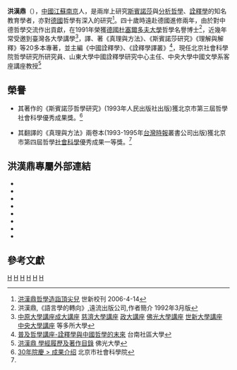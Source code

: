 {{Infobox_officeholder
| name = 洪漢鼎<br>Hong Handing
| period = 
| image name = Hong handing photo.jpg
| width =
| now = [[中國大陸|中國大陸]]學者
| Sex = 男
| Native place = [[江蘇省|江蘇省]][[南京市|南京市]]
| date of birth = {{birth date and age|1938|11|19}}
| party =
| date of death =
| place of death =
| profession = 哲學思想家
| educate =

* 江蘇無錫市輔仁中學<br><span style="color: blue;">(1956年)</span>
* [[北京大學|北京大學]]哲學系學士<br><span style="color: blue;">(1961年)</span>
* [[中國社會科學院|中國社會科學院]]哲學所碩士<br><span style="color: blue;">(1979年)</span>
* [[德國|德國]]杜塞爾多夫哲學[[名譽博士|名譽博士]]<br><span style="color: blue;">(1991年)</span>
| past =

* [[北京|北京]]社會科學院哲學所研究員<ref name="book1">洪漢鼎,《倫理學導論》,四川教育出版社,作者簡介 2002年11月版</ref>
* [[山東大學|山東大學]]中國詮釋學研究中心主任<br><span style="color: blue;"></span>
* [[中華|中華]]全國外國哲學史學會理事<ref name="book1" />
* [[中華|中華]]現代外國哲學學會常務理事<ref name="book1" />
* 國際斯賨諾莎學會（[[荷蘭|荷蘭]]，[[德國|德國]]）理事<br><span style="color: blue;"></span>
* [[德國|德國]][[杜塞爾多夫|杜塞爾多夫]]大學客座教授<br><span style="color: blue;"></span>
* [[山東大學|山東大學]]客座教授<br><span style="color: blue;"></span>
* [[東南大學|東南大學]]客座教授<br><span style="color: blue;"></span>
* [[北京大學|北京大學]]博士論文答辯委員會委員<br><span style="color: blue;"></span>
* [[人民大學|人民大學]]博士論文答辯委員會委員<br><span style="color: blue;"></span>
* [[南開大學|南開大學]]博士論文答辯委員會委員<br><span style="color: blue;"></span>
* [[北京|北京]][[中國社會科學院|中國社會科學院]]學術院委員會委員<br><span style="color: blue;"></span>
* [[世新大學|世新大學]]傳播研究所教授<br><span style="color: blue;"></span>
* [[佛光大學|佛光大學]]哲學系客座教授<br><span style="color: blue;"></span>
* [[成功大學|成功大學]]中國文學系客座講座教授<br><span style="color: blue;"></span>
* [[中央大學|中央大學]]中國文學系客座講座教授<br><span style="color: blue;"></span>

}}

'''洪漢鼎'''（{{bd|1938年|11月19日}}），[[中國|中國]][[江蘇|江蘇]][[南京|南京]]人，是兩岸上研究[[斯賓諾莎|斯賓諾莎]]與[[分析哲學|分析哲學]]、[[詮釋學|詮釋學]]的知名教育學者，亦對[[德國|德國]]哲學有深入的研究<ref>[http://spirit.shu.edu.tw/plan_upfile/200612795953_plan_1.pdf 洪漢鼎哲學造詣頂尖兒]{{dead link|date=2018年3月 |bot=InternetArchiveBot |fix-attempted=yes }} 世新校刊 2006-4-14</ref>。四十歲時遠赴德國進修兩年，由於對中德哲學交流作出貢獻，在1991年榮獲[[德國|德國]][[杜塞爾多夫大學|杜塞爾多夫大學]]哲學名譽博士<ref>洪漢鼎,《語言學的轉向》,遠流出版公司,作者簡介 1992年3月版</ref>，近幾年常受邀到臺灣各大學講學<ref>[http://www.youtube.com/watch?v=mm11Nv3DzQU 中原大學講座][http://bec001.web.ncku.edu.tw/files/14-1335-86701,r1185-1.php 成大講座] {{webarchive|url=https://web.archive.org/web/20120121224653/http://bec001.web.ncku.edu.tw/files/14-1335-86701,r1185-1.php |date=2012-01-21 }}[http://tpa.hss.nthu.edu.tw/news/academic/2333 慈濟大學講座] {{Wayback|url=http://tpa.hss.nthu.edu.tw/news/academic/2333 |date=20160304085229 }}[http://thinker.nccu.edu.tw/app/news.php?Sn=792 政大講座] {{Wayback|url=http://thinker.nccu.edu.tw/app/news.php?Sn=792 |date=20160304095447 }}[http://ccs.ncl.edu.tw/news79/page85.htm 佛光大學講座] {{Wayback|url=http://ccs.ncl.edu.tw/news79/page85.htm |date=20160304192949 }}[http://t-idea.shu.edu.tw/category_rec.htm 世新大學講座] {{webarchive|url=https://web.archive.org/web/20150502125218/http://t-idea.shu.edu.tw/category_rec.htm |date=2015-05-02 }}[http://140.115.90.50/app/news.php?Sn=775 中央大學講座]{{Dead link|date=2020年1月 |bot=InternetArchiveBot |fix-attempted=yes }} 等多所大學</ref>，譯、著《真理與方法》、《斯賓諾莎研究》《理解與解釋》等20多本專著，並主編《中國詮釋學》、《詮釋學譯叢》<ref>[http://163.26.52.246/uploads/tadnews/洪漢鼎縮%282%29.jpg 普及哲學講座-詮釋學與中國哲學的末來]{{dead link|date=2018年3月 |bot=InternetArchiveBot |fix-attempted=yes }} 台南社區大學</ref>，現任北京社會科學院哲學研究所研究員、山東大學中國詮釋學研究中心主任、中央大學中國文學系客座講座教授<ref>[http://www.fgu.edu.tw/~philosophy/teacher/HonHan-Din-Work.htm 洪漢鼎 學經履歷及著作目錄] {{Wayback|url=http://www.fgu.edu.tw/~philosophy/teacher/HonHan-Din-Work.htm |date=20120110162720 }} 佛光大學</ref>

== 榮譽 ==
*其著作的《斯賓諾莎哲學研究》(1993年人民出版社出版)獲北京市第三屆哲學社會科學優秀成果獎。<ref name="award">[http://www.bass.gov.cn/30yqweb/inner/cg02.htm 30年院慶 > 成果介绍] {{Wayback|url=http://www.bass.gov.cn/30yqweb/inner/cg02.htm |date=20160304121132 }} 北京市社會科學院</ref>

* 其翻譯的《真理與方法》兩卷本(1993-1995年[[台灣時報|台灣時報]]叢書公司出版)獲北京市第四屆哲學[[社會科學|社會科學]]優秀成果一等獎。<ref name="award" />

== 洪漢鼎專屬外部連結 ==

*{{cite news | url = http://www.facebook.com/HongHanDing?fref=ts| title = 洪漢鼎－FB粉絲團 |
 |}}
*{{cite news| url = https://picasaweb.google.com/108001223015745472215| title = 洪漢鼎－個人專屬相簿| 3 = | 4 = | accessdate = 2012-01-30| archive-date = 2016-05-27| archive-url = https://web.archive.org/web/20160527162208/https://picasaweb.google.com/108001223015745472215| dead-url = no}}
*{{cite news| url = http://sites.google.com/site/bestand| title = 洪漢鼎－詮釋林中地| 3 = | 4 = | accessdate = 2012-01-15| archive-date = 2020-10-24| archive-url = https://web.archive.org/web/20201024012611/https://sites.google.com/site/bestand/| dead-url = no}}
*{{cite news| url = http://davreal.shu.edu.tw/index.php?page=videos&section=view&vid_id=102382| title = 世新大學-詮釋學基本概念(影音檔)| 3 = | 4 = | accessdate = 2012-01-15| archive-date = 2015-06-10| archive-url = https://web.archive.org/web/20150610231130/http://davreal.shu.edu.tw/index.php?page=videos&section=view&vid_id=102382| dead-url = yes}}
* {{cite news| url = http://www.fgu.edu.tw/~philosophy/teacher/HonHan-Din-Work.htm| title = 佛光大學-師資介紹| 3 = | 4 = | accessdate = 2011-05-30| archive-date = 2012-01-10| archive-url = https://web.archive.org/web/20120110162720/http://www.fgu.edu.tw/~philosophy/teacher/HonHan-Din-Work.htm| dead-url = no}}
*{{cite news| url = http://www.hdcpo.com/Article/ShowArticle.asp?ArticleID=123| title = 文化哲學在線-哲學家介紹| 3 = | 4 = }}{{dead link|date=2018年3月 |bot=InternetArchiveBot |fix-attempted=yes }}
*{{cite news| url = http://www.sanmin.com.tw/page-qsearch.asp?ct=search_author&qu=洪漢鼎&x=27&y=19| title = 三民網路書局 搜尋系統| 3 = | 4 = }}{{Dead link}}
*{{cite news | url = http://search.books.com.tw/exep/prod_search.php?cat=all&key=洪漢鼎| title = 博客來網路書局 搜尋系統 |
 |}}

== 參考文獻 ==
{{Reflist}}

[[Category:中國哲學家|H]]
[[Category:國立成功大學教授|H]]
[[Category:佛光大學教授|H]]
[[Category:北京大學校友|H]]
[[Category:杜塞道夫大學校友|H]]
[[Category:洪姓|H]]